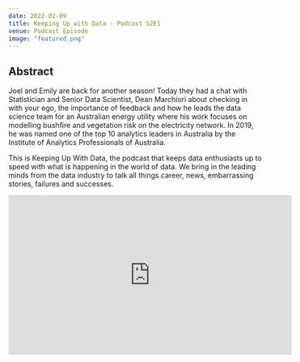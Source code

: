 ```yaml
---
date: 2022-02-09
title: Keeping Up with Data - Podcast S2E1
venue: Podcast Episode
image: "featured.png"
---
```



## Abstract 

Joel and Emily are back for another season! Today they had a chat with Statistician and Senior Data Scientist, Dean Marchiori about checking in with your ego, the importance of feedback and how he leads the data science team for an Australian energy utility where his work focuses on modelling bushfire and vegetation risk on the electricity network. In 2019, he was named one of the top 10 analytics leaders in Australia by the Institute of Analytics Professionals of Australia.

This is Keeping Up With Data, the podcast that keeps data enthusiasts up to speed with what is happening in the world of data. We bring in the leading minds from the data industry to talk all things career, news, embarrassing stories, failures and successes.

<iframe width="560" height="315" src="https://www.youtube.com/embed/QC6yLHkG3u8?si=fSeUimZ-OIoua8Ox&amp;start=2979" title="YouTube video player" frameborder="0" allow="accelerometer; autoplay; clipboard-write; encrypted-media; gyroscope; picture-in-picture; web-share" referrerpolicy="strict-origin-when-cross-origin" allowfullscreen></iframe>